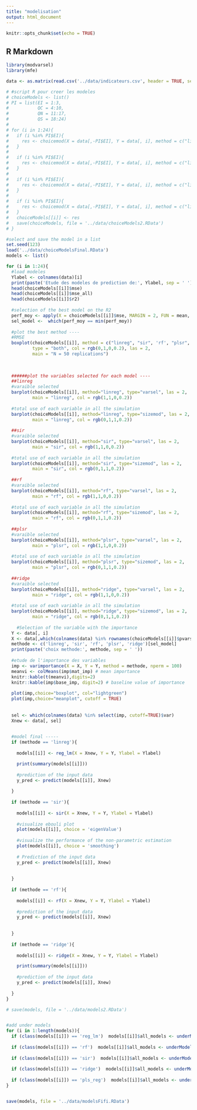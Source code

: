 ```yaml
---
title: "modelisation"
output: html_document
---
```


```r
knitr::opts_chunk$set(echo = TRUE)
```

## R Markdown

```r
library(modvarsel)
library(mfe)
```

```r
data <- as.matrix(read.csv('../data/indicateurs.csv', header = TRUE, sep = ';', dec = ','))
```

```r
# #script R pour creer les modeles
# choiceModels <- list()
# PI = list(EI = 1:3,
#           QC = 4:10,
#           QN = 11:17,
#           QS = 18:24)
# 
# for (i in 1:24){
#   if (i %in% PI$EI){
#     res <- choicemod(X = data[,-PI$EI], Y = data[, i], method = c("linreg", "sir", "rf", "plsr", "ridge"), N = 50, nperm = 100)
#   }
# 
#   if (i %in% PI$EI){
#     res <- choicemod(X = data[,-PI$EI], Y = data[, i], method = c("linreg", "sir", "rf", "plsr", "ridge"), N = 50, nperm = 100)
#   }
# 
#   if (i %in% PI$EI){
#     res <- choicemod(X = data[,-PI$EI], Y = data[, i], method = c("linreg", "sir", "rf", "plsr", "ridge"), N = 50, nperm = 100)
#   }
# 
#   if (i %in% PI$EI){
#     res <- choicemod(X = data[,-PI$EI], Y = data[, i], method = c("linreg", "sir", "rf", "plsr", "ridge"), N = 50, nperm = 100)
#   }
#   choiceModels[[i]] <- res
#   save(choiceModels, file = '../data/choiceModels2.RData')
# }
```

```r
#select and save the model in a list
set.seed(123)
load('../data/choiceModelsFinal.RData')
models <- list()

for (i in 1:24){
  #load modeles
  Ylabel <- colnames(data)[i]
  print(paste('Etude des modeles de prediction de:', Ylabel, sep = ' '))
  head(choiceModels[[i]]$mse)
  head(choiceModels[[i]]$mse_all)
  head(choiceModels[[i]]$r2)
  
  #selection of the best model on the R2
  perf_moy <- apply(X = choiceModels[[i]]$mse, MARGIN = 2, FUN = mean, na.rm = TRUE)
  sel_model <-  which(perf_moy == min(perf_moy))
  
  #plot the best method ----
  #RMSE
  boxplot(choiceModels[[i]], method = c("linreg", "sir", 'rf', "plsr", "ridge"), 
          type = "both", col = rgb(0,1,0,0.2), las = 2,
          main = "N = 50 replications")
  
  
  
  ######plot the variables selected for each model ----
  ##linreg
  #varaible selected
  barplot(choiceModels[[i]], method="linreg", type="varsel", las = 2, 
          main = "linreg", col = rgb(1,1,0,0.2))
  
  #total use of each variable in all the simulation
  barplot(choiceModels[[i]], method="linreg", type="sizemod", las = 2, 
          main = "linreg", col = rgb(0,1,1,0.2))
  
  ##sir
  #varaible selected
  barplot(choiceModels[[i]], method="sir", type="varsel", las = 2, 
          main = "sir", col = rgb(1,1,0,0.2))
  
  #total use of each variable in all the simulation
  barplot(choiceModels[[i]], method="sir", type="sizemod", las = 2, 
          main = "sir", col = rgb(0,1,1,0.2))
  
  ##rf
  #varaible selected
  barplot(choiceModels[[i]], method="rf", type="varsel", las = 2, 
          main = "rf", col = rgb(1,1,0,0.2))
  
  #total use of each variable in all the simulation
  barplot(choiceModels[[i]], method="rf", type="sizemod", las = 2, 
          main = "rf", col = rgb(0,1,1,0.2))
  
  ##plsr
  #varaible selected
  barplot(choiceModels[[i]], method="plsr", type="varsel", las = 2, 
          main = "plsr", col = rgb(1,1,0,0.2))
  
  #total use of each variable in all the simulation
  barplot(choiceModels[[i]], method="plsr", type="sizemod", las = 2, 
          main = "plsr", col = rgb(0,1,1,0.2))
  
  ##ridge
  #varaible selected
  barplot(choiceModels[[i]], method="ridge", type="varsel", las = 2, 
          main = "ridge", col = rgb(1,1,0,0.2))
  
  #total use of each variable in all the simulation
  barplot(choiceModels[[i]], method="ridge", type="sizemod", las = 2, 
          main = "ridge", col = rgb(0,1,1,0.2))
  
    #Selection of the variable with the importance
  Y <- data[, i]
  X <- data[,which(colnames(data) %in% rownames(choiceModels[[i]]$pvarsel))]
  methode <- c('linreg', 'sir', 'rf', 'plsr', 'ridge')[sel_model]
  print(paste('choix methode:', methode, sep = ' '))
  
  #etude de l'importance des variables
  imp <- varimportance(X = X, Y = Y, method = methode, nperm = 100)
  meanvi <- colMeans(imp$mat_imp) # mean importance
  knitr::kable(t(meanvi),digits=2)
  knitr::kable(imp$base_imp, digit=2) # baseline value of importance
  
  plot(imp,choice="boxplot", col="lightgreen")
  plot(imp,choice="meanplot", cutoff = TRUE)
  
  
  sel <- which(colnames(data) %in% select(imp, cutoff=TRUE)$var)
  Xnew <- data[, sel]

  
  #model final -----
  if (methode == 'linreg'){
    
    models[[i]] <- reg_lm(X = Xnew, Y = Y, Ylabel = Ylabel)

    print(summary(models[[i]]))
    
    #prediction of the input data
    y_pred <- predict(models[[i]], Xnew)
    
  }
  
  if (methode == 'sir'){
    
    models[[i]] <- sir(X = Xnew, Y = Y, Ylabel = Ylabel)
    
    #visualize ebouli plot
    plot(models[[i]], choice = 'eigenValue')
   
    #visualize the performance of the non-parametric estimation
    plot(models[[i]], choice = 'smoothing')
    
    # Prediction of the input data
    y_pred <- predict(models[[i]], Xnew)
    
  
  }
  
  if (methode == 'rf'){
    
    models[[i]] <- rf(X = Xnew, Y = Y, Ylabel = Ylabel)
    
    #prediction of the input data
    y_pred <- predict(models[[i]], Xnew)
    
 
  }
  
  if (methode == 'ridge'){
    
    models[[i]] <- ridge(X = Xnew, Y = Y, Ylabel = Ylabel)

    print(summary(models[[i]]))
    
    #prediction of the input data
    y_pred <- predict(models[[i]], Xnew)
    
  }
}

# save(models, file = '../data/models2.RData')


#add under models
for (i in 1:length(models)){
  if (class(models[[i]]) == 'reg_lm')  models[[i]]$all_models <- underModels.reg_lm(models[[i]], B = 100)
  
  if (class(models[[i]]) == 'rf')  models[[i]]$all_models <- underModels.rf(models[[i]], B = 100)
  
  if (class(models[[i]]) == 'sir')  models[[i]]$all_models <- underModels.sir(models[[i]], B = 100)
  
  if (class(models[[i]]) == 'ridge')  models[[i]]$all_models <- underModels.ridge(models[[i]], B = 100)
  
  if (class(models[[i]]) == 'pls_reg')  models[[i]]$all_models <- underModels.pls_reg(models[[i]], B = 100)
}


save(models, file = '../data/modelsFifi.RData')
```
